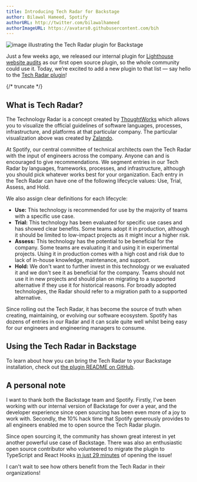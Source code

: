 ```yaml
---
title: Introducing Tech Radar for Backstage
author: Bilawal Hameed, Spotify
authorURL: http://twitter.com/bilawalhameed
authorImageURL: https://avatars0.githubusercontent.com/bih
---
```


![image illustrating the Tech Radar plugin for Backstage](assets/5/lead.png)

Just a few weeks ago, we released our internal plugin for [Lighthouse website audits] as our first open source plugin, so the whole community could use it. Today, we’re excited to add a new plugin to that list — say hello to the [Tech Radar plugin]!

{/* truncate */}

## What is Tech Radar?

The Technology Radar is a concept created by [ThoughtWorks] which allows you to visualize the official guidelines of software languages, processes, infrastructure, and platforms at that particular company. The particular visualization above was created by [Zalando].

At Spotify, our central committee of technical architects own the Tech Radar with the input of engineers across the company. Anyone can and is encouraged to give recommendations. We segment entries in our Tech Radar by languages, frameworks, processes, and infrastructure, although you should pick whatever works best for your organization. Each entry in the Tech Radar can have one of the following lifecycle values: Use, Trial, Assess, and Hold.

We also assign clear definitions for each lifecycle:

- **Use:** This technology is recommended for use by the majority of teams with a specific use case.
- **Trial:** This technology has been evaluated for specific use cases and has showed clear benefits. Some teams adopt it in production, although it should be limited to low-impact projects as it might incur a higher risk.
- **Assess:** This technology has the potential to be beneficial for the company. Some teams are evaluating it and using it in experimental projects. Using it in production comes with a high cost and risk due to lack of in-house knowledge, maintenance, and support.
- **Hold:** We don't want to further invest in this technology or we evaluated it and we don't see it as beneficial for the company. Teams should not use it in new projects and should plan on migrating to a supported alternative if they use it for historical reasons. For broadly adopted technologies, the Radar should refer to a migration path to a supported alternative.

Since rolling out the Tech Radar, it has become the source of truth when creating, maintaining, or evolving our software ecosystem. Spotify has dozens of entries in our Radar and it can scale quite well whilst being easy for our engineers and engineering managers to consume.

## Using the Tech Radar in Backstage

To learn about how you can bring the Tech Radar to your Backstage installation, check out [the plugin README on GitHub][tech radar plugin].

## A personal note

I want to thank both the Backstage team and Spotify. Firstly, I've been working with our internal version of Backstage for over a year, and the developer experience since open sourcing has been even more of a joy to work with. Secondly, the 10% hack time that Spotify generously provides to all engineers enabled me to open source the Tech Radar plugin.

Since open sourcing it, the community has shown great interest in yet another powerful use case of Backstage. There was also an enthusiastic open source contributor who volunteered to migrate the plugin to TypeScript and React Hooks [in just 29 minutes](https://github.com/backstage/backstage/issues/661) of opening the issue!

I can't wait to see how others benefit from the Tech Radar in their organizations!

[lighthouse website audits]: https://backstage.io/blog/2020/04/06/lighthouse-plugin
[tech radar plugin]: https://github.com/backstage/community-plugins/tree/main/workspaces/tech-radar/plugins/tech-radar
[thoughtworks]: https://www.thoughtworks.com/radar
[zalando]: https://opensource.zalando.com/tech-radar/
